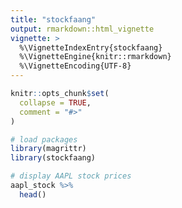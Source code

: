 ```yaml
---
title: "stockfaang"
output: rmarkdown::html_vignette
vignette: >
  %\VignetteIndexEntry{stockfaang}
  %\VignetteEngine{knitr::rmarkdown}
  %\VignetteEncoding{UTF-8}
---
```


```r
knitr::opts_chunk$set(
  collapse = TRUE,
  comment = "#>"
)
```

```r
# load packages
library(magrittr)
library(stockfaang)

# display AAPL stock prices
aapl_stock %>% 
  head()
```
